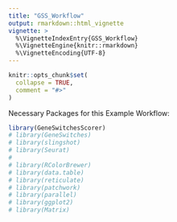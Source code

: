 ```yaml
---
title: "GSS_Workflow"
output: rmarkdown::html_vignette
vignette: >
  %\VignetteIndexEntry{GSS_Workflow}
  %\VignetteEngine{knitr::rmarkdown}
  %\VignetteEncoding{UTF-8}
---
```


```r
knitr::opts_chunk$set(
  collapse = TRUE,
  comment = "#>"
)
```


Necessary Packages for this Example Workflow: 
```r
library(GeneSwitchesScorer)
# library(GeneSwitches)
# library(slingshot)
# library(Seurat)
#
# library(RColorBrewer)
# library(data.table)
# library(reticulate)
# library(patchwork)
# library(parallel)
# library(ggplot2)
# library(Matrix)
```
